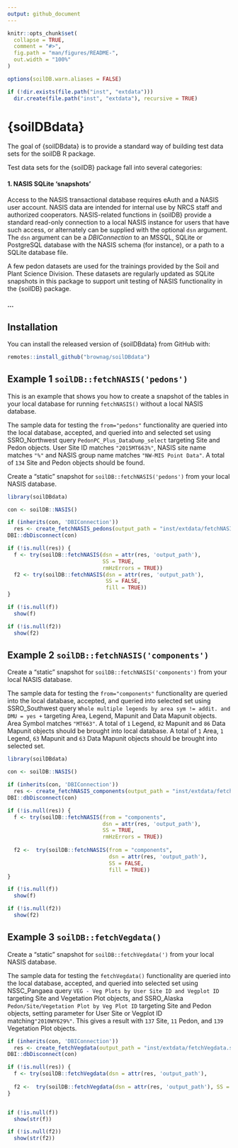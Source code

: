 ```yaml
---
output: github_document
---
```


<!-- README.md is generated from README.Rmd. -->

```r
knitr::opts_chunk$set(
  collapse = TRUE,
  comment = "#>",
  fig.path = "man/figures/README-",
  out.width = "100%"
)

options(soilDB.warn.aliases = FALSE)

if (!dir.exists(file.path("inst", "extdata")))
  dir.create(file.path("inst", "extdata"), recursive = TRUE)
```

# {soilDBdata}

<!-- badges: start -->
<!-- badges: end -->

The goal of {soilDBdata} is to provide a standard way of building test data sets for the soilDB R package. 

Test data sets for the {soilDB} package fall into several categories: 

#### 1. NASIS SQLite 'snapshots'

Access to the NASIS transactional database requires eAuth and a NASIS user account. NASIS data are intended for internal use by NRCS staff and authorized cooperators.  NASIS-related functions in {soilDB} provide a standard read-only connection to a local NASIS instance for users that have such access, or alternately can be supplied with the optional `dsn` argument. The `dsn` argument can be a _DBIConnection_ to an MSSQL, SQLite or PostgreSQL database with the NASIS schema (for instance), or a path to a SQLite database file. 
 
A few pedon datasets are used for the trainings provided by the Soil and Plant Science Division. These datasets are regularly updated as SQLite snapshots in this package to support unit testing of NASIS functionality in the {soilDB} package.

#### ...

## Installation

You can install the released version of {soilDBdata} from GitHub with:

``` r
remotes::install_github("brownag/soilDBdata")
```

## Example 1 `soilDB::fetchNASIS('pedons')`

This is an example that shows you how to create a snapshot of the tables in your local database for running `fetchNASIS()` without a local NASIS database. 

The sample data for testing the `from="pedons"` functionality are queried into the local database, accepted, and queried into and selected set using SSRO_Northwest query `PedonPC_Plus_DataDump_select` targeting Site and Pedon objects. User Site ID matches `"2015MT663%"`, NASIS site name matches `"%"` and NASIS group name matches `"NW-MIS Point Data"`. A total of `134` Site and Pedon objects should be found.

<!-- The following groups of tables are used by `fetchNASIS()` and related Site/Pedon-level queries in {soilDB}: -->
<!-- ```{r echo=FALSE} -->
<!-- # NASIS Table -->
<!-- knitr::kable(data.frame(soilDB::get_NASIS_table_name_by_purpose( -->
<!--   purpose = c("site", "pedon", "transect", "metadata", "lookup") -->
<!-- )), col.names = "Table") -->
<!-- ``` -->

Create a "static" snapshot for `soilDB::fetchNASIS('pedons')` from your local NASIS database.

```r
library(soilDBdata)

con <- soilDB::NASIS()

if (inherits(con, 'DBIConnection')) 
  res <- create_fetchNASIS_pedons(output_path = "inst/extdata/fetchNASIS_pedons.sqlite")
DBI::dbDisconnect(con)

if (!is.null(res)) {
  f <- try(soilDB::fetchNASIS(dsn = attr(res, 'output_path'), 
                              SS = TRUE,
                              rmHzErrors = TRUE))
  f2 <- try(soilDB::fetchNASIS(dsn = attr(res, 'output_path'),
                               SS = FALSE, 
                               fill = TRUE))
}

if (!is.null(f))
  show(f)

if (!is.null(f2))
  show(f2)
```

## Example 2 `soilDB::fetchNASIS('components')`

Create a "static" snapshot for `soilDB::fetchNASIS('components')` from your local NASIS database.

The sample data for testing the `from="components"` functionality are queried into the local database, accepted, and queried into selected set using SSRO_Southwest query `Whole multiple legends by area sym != addit. and DMU = yes +` targeting Area, Legend, Mapunit and Data Mapunit objects. Area Symbol matches `"MT663"`. A total of `1` Legend, `82` Mapunit and `86` Data Mapunit objects should be brought into local database. A total of `1` Area, `1` Legend, `63` Mapunit and `63` Data Mapunit objects should be brought into selected set.

```r
library(soilDBdata)

con <- soilDB::NASIS()

if (inherits(con, 'DBIConnection')) 
  res <- create_fetchNASIS_components(output_path = "inst/extdata/fetchNASIS_components.sqlite")
DBI::dbDisconnect(con)

if (!is.null(res)) {
  f <- try(soilDB::fetchNASIS(from = "components",
                              dsn = attr(res, 'output_path'),
                              SS = TRUE,
                              rmHzErrors = TRUE))
  
  f2 <-  try(soilDB::fetchNASIS(from = "components",
                                dsn = attr(res, 'output_path'),
                                SS = FALSE, 
                                fill = TRUE))
}

if (!is.null(f))
  show(f)

if (!is.null(f2))
  show(f2)
```

## Example 3 `soilDB::fetchVegdata()`

Create a "static" snapshot for `soilDB::fetchVegdata(')` from your local NASIS database.

The sample data for testing the `fetchVegdata()` functionality are queried into the local database, accepted, and queried into selected set using NSSC_Pangaea query `VEG - Veg Plots by User Site ID and Vegplot ID` targeting Site and Vegetation Plot objects, and SSRO_Alaska `Pedon/Site/Vegetation Plot by Veg Plot ID` targeting Site and Pedon objects, setting parameter for User Site or Vegplot ID  matching`"2010WY629%"`. This gives a result with `137` Site, `11` Pedon, and `139` Vegetation Plot objects.

```r

if (inherits(con, 'DBIConnection')) 
  res <- create_fetchVegdata(output_path = "inst/extdata/fetchVegdata.sqlite")
DBI::dbDisconnect(con)

if (!is.null(res)) {
  f <- try(soilDB::fetchVegdata(dsn = attr(res, 'output_path'),                           SS = TRUE))
  
  f2 <-  try(soilDB::fetchVegdata(dsn = attr(res, 'output_path'), SS = FALSE))
}


if (!is.null(f))
  show(str(f))

if (!is.null(f2))
  show(str(f2))
```
